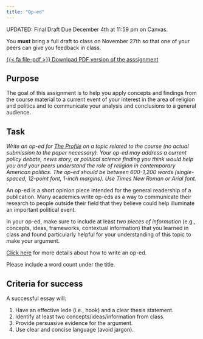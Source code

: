 ```yaml
---
title: "Op-ed"
---
```


:::{.callout-important}
UPDATED: Final Draft Due December 4th at 11:59 pm on Canvas.

You **must** bring a full draft to class on November 27th so that one of your peers can give you feedback in class.
:::

[<span class="btn btn-danger">{{< fa file-pdf >}} Download PDF version of the asssignment</span></p>](/data/paper3.pdf)

## Purpose

The goal of this assignment is to help you apply concepts and findings from the course material to a current event of your interest in the area of religion and politics and to communicate your analysis and conclusions to a general audience.


## Task

*Write an op-ed for [The Profile](https://ascprofile.com/) on a topic related to the course (no actual submission to the paper necessary). Your op-ed may address a current policy debate, news story, or political science finding you think would help you and your peers understand the role of religion in contemporary American politics. The op-ed should be between 600-1,200 words (single-spaced, 12-point font, 1-inch margins). Use Times New Roman or Arial font.*

An op-ed is a short opinion piece intended for the general readership of a publication. Many academics write op-eds as a way to communicate their research to people outside their field that they believe could help illuminate an important political event.

In your op-ed, make sure to include at least *two pieces of information* (e.g., concepts, ideas, frameworks, contextual information) that you learned in class and found particularly helpful for your understanding of this topic to make your argument.

[Click here](../resource/op-ed.qmd) for more details about how to write an op-ed.

Please include a word count under the title.


## Criteria for success

A successful essay will:

1. Have an effective lede (i.e., hook) and a clear thesis statement.
2. Identify at least two concepts/ideas/information from class.
3. Provide persuasive evidence for the argument.
4. Use clear and concise language (avoid jargon).


